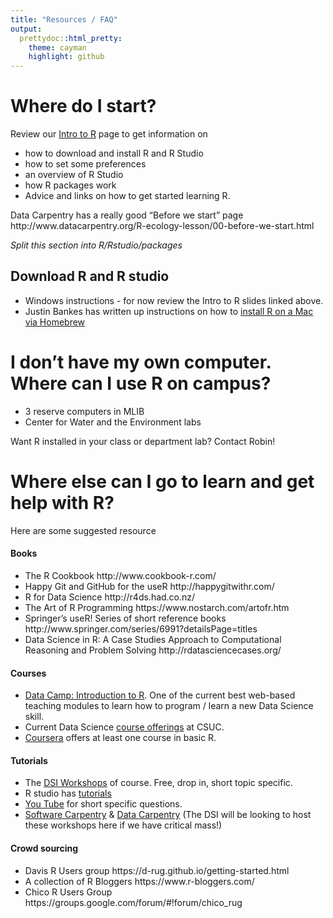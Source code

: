 ```yaml
---
title: "Resources / FAQ"
output:
  prettydoc::html_pretty:
    theme: cayman
    highlight: github
---
```


# Where do I start? 
Review our [Intro to R](http://datascience.csuchico.edu/materials/2017-03-24_Intro_R_Overview.html) page to get information on   

- how to download and install R and R Studio 
- how to set some preferences
- an overview of R Studio
- how R packages work
- Advice and links on how to get started learning R.  

Data Carpentry has a really good "Before we start" page http://www.datacarpentry.org/R-ecology-lesson/00-before-we-start.html

_Split this section into R/Rstudio/packages_

## Download R and R studio

* Windows instructions - for now review the Intro to R slides linked above. 
* Justin Bankes has written up instructions on how to [install R on a Mac via Homebrew](materials/install_r_with_homebrew.md)

# I don't have my own computer. Where can I use R on campus?

* 3 reserve computers in MLIB 
* Center for Water and the Environment labs 

Want R installed in your class or department lab? Contact Robin!


# Where else can I go to learn and get help with R?
Here are some suggested resource 

#### Books
* The R Cookbook http://www.cookbook-r.com/
* Happy Git and GitHub for the useR http://happygitwithr.com/ 
* R for Data Science http://r4ds.had.co.nz/ 
* The Art of R Programming https://www.nostarch.com/artofr.htm 
* Springer's useR! Series of short reference books http://www.springer.com/series/6991?detailsPage=titles 
* Data Science in R: A Case Studies Approach to Computational Reasoning and Problem Solving http://rdatasciencecases.org/ 


#### Courses
* [Data Camp: Introduction to R](https://www.datacamp.com/courses/free-introduction-to-r). One of the current best web-based teaching modules to learn how to program / learn a new Data Science skill. 
* Current Data Science [course offerings](curriculum/courses.html) at CSUC.
* [Coursera](https://www.coursera.org/browse/data-science) offers at least one course in basic R. 


#### Tutorials

* The [DSI Workshops](index.html) of course. Free, drop in, short topic specific. 
* R studio has [tutorials](https://www.rstudio.com/online-learning/)
* [You Tube](https://www.youtube.com/results?search_query=Learn+R) for short specific questions. 
* [Software Carpentry](https://software-carpentry.org/) & [Data Carpentry](http://www.datacarpentry.org/) (The DSI will be looking to host these workshops here if we have critical mass!)


#### Crowd sourcing
* Davis R Users group https://d-rug.github.io/getting-started.html
* A collection of R Bloggers https://www.r-bloggers.com/
* Chico R Users Group https://groups.google.com/forum/#!forum/chico_rug 
